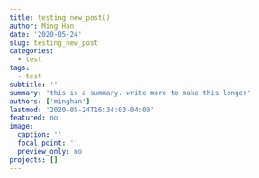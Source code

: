 ```yaml
---
title: testing new_post()
author: Ming Han
date: '2020-05-24'
slug: testing_new_post
categories:
  - test
tags:
  - test
subtitle: ''
summary: 'this is a summary. write more to make this longer'
authors: ['minghan']
lastmod: '2020-05-24T16:34:03-04:00'
featured: no
image:
  caption: ''
  focal_point: ''
  preview_only: no
projects: []
---
```

